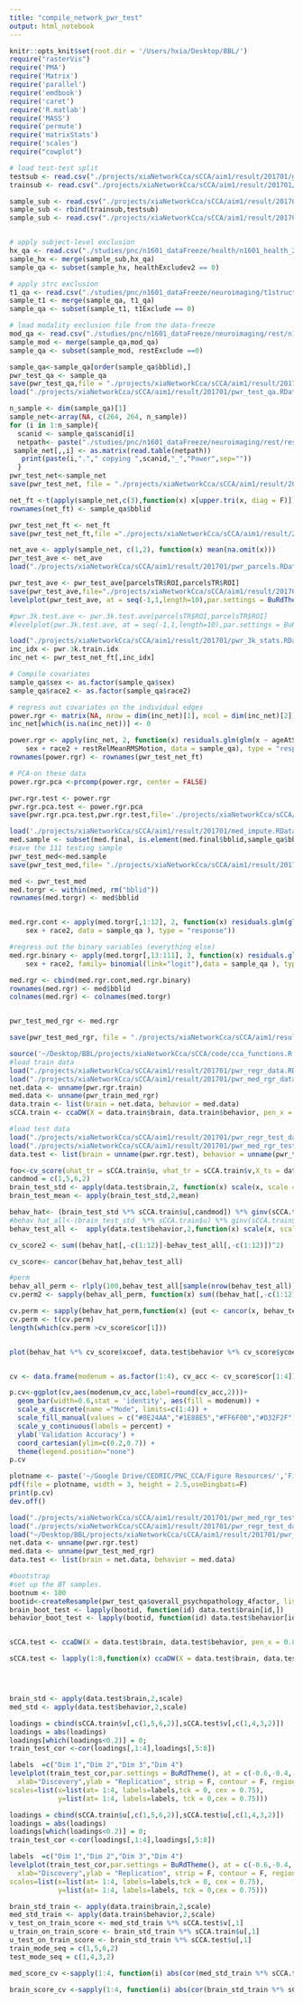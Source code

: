 ```yaml
---
title: "compile_network_pwr_test"
output: html_notebook
---
```


```r
knitr::opts_knit$set(root.dir = '/Users/hxia/Desktop/BBL/')
require("rasterVis")
require('PMA')
require('Matrix')
require('parallel')
require('emdbook')
require('caret')
require('R.matlab')
require('MASS')
require('permute')
require('matrixStats')
require('scales')
require("cowplot")
```


```r
# load test-test split
testsub <- read.csv("./projects/xiaNetworkCca/sCCA/aim1/result/201701/go1test_subject.csv")
trainsub <- read.csv("./projects/xiaNetworkCca/sCCA/aim1/result/201701/go1train_subject.csv")

sample_sub <- read.csv("./projects/xiaNetworkCca/sCCA/aim1/result/201701/go1test_subject.csv")
sample_sub <- rbind(trainsub,testsub)
sample_sub <- read.csv("./projects/xiaNetworkCca/sCCA/aim1/result/201701/go1train_subject.csv")


# apply subject-level exclusion
hx_qa <- read.csv("./studies/pnc/n1601_dataFreeze/health/n1601_health_20161214.csv")
sample_hx <- merge(sample_sub,hx_qa)
sample_qa <- subset(sample_hx, healthExcludev2 == 0)

# apply strc exclusion
t1_qa <- read.csv("./studies/pnc/n1601_dataFreeze/neuroimaging/t1struct/old/n1601_t1QaData_v2_20161215.csv")
sample_t1 <- merge(sample_qa, t1_qa)
sample_qa <- subset(sample_t1, t1Exclude == 0)

# load modality exclusion file from the data-freeze
mod_qa <- read.csv("./studies/pnc/n1601_dataFreeze/neuroimaging/rest/n1601_RestQAData_20170318.csv")
sample_mod <- merge(sample_qa,mod_qa)
sample_qa <- subset(sample_mod, restExclude ==0)

sample_qa<-sample_qa[order(sample_qa$bblid),]
pwr_test_qa <- sample_qa
save(pwr_test_qa,file = "./projects/xiaNetworkCca/sCCA/aim1/result/201701/pwr_test_qa.RData")
load("./projects/xiaNetworkCca/sCCA/aim1/result/201701/pwr_test_qa.RData")
```

```r
n_sample <- dim(sample_qa)[1]
sample_net<-array(NA, c(264, 264, n_sample))
for (i in 1:n_sample){
  scanid <- sample_qa$scanid[i]
  netpath<- paste("./studies/pnc/n1601_dataFreeze/neuroimaging/rest/restNetwork_264PowerPNC/264PowerPNCNetworks/",scanid,"_264PowerPNC_network.txt",sep="")
 sample_net[,,i] <- as.matrix(read.table(netpath))
   print(paste(i,"."," copying ",scanid,"_","Power",sep=""))
  }
pwr_test_net<-sample_net
save(pwr_test_net, file = "./projects/xiaNetworkCca/sCCA/aim1/result/201701/pwr_test_netmat.RData")
```

```r
net_ft <-t(apply(sample_net,c(3),function(x) x[upper.tri(x, diag = F)]))
rownames(net_ft) <- sample_qa$bblid

pwr_test_net_ft <- net_ft
save(pwr_test_net_ft,file ="./projects/xiaNetworkCca/sCCA/aim1/result/201701/pwr_test_net_ft.RData")
```


```r
net_ave <- apply(sample_net, c(1,2), function(x) mean(na.omit(x)))
pwr_test_ave <- net_ave
load("./projects/xiaNetworkCca/sCCA/aim1/result/201701/pwr_parcels.RData")

pwr_test_ave <- pwr_test_ave[parcelsTR$ROI,parcelsTR$ROI]
save(pwr_test_ave,file="./projects/xiaNetworkCca/sCCA/aim1/result/201701/pwr_test_ave.RData")
levelplot(pwr_test_ave, at = seq(-1,1,length=10),par.settings = BuRdTheme(),xlab='',ylab='',main="Power test Set")

#pwr.3k.test.ave <- pwr.3k.test.ave[parcelsTR$ROI,parcelsTR$ROI]
#levelplot(pwr.3k.test.ave, at = seq(-1,1,length=10),par.settings = BuRdTheme(),xlab='',ylab='',main="Power test Set")
```


```r
load("./projects/xiaNetworkCca/sCCA/aim1/result/201701/pwr_3k_stats.RData")
inc_idx <- pwr.3k.train.idx
inc_net <- pwr_test_net_ft[,inc_idx]

# Compile covariates
sample_qa$sex <- as.factor(sample_qa$sex)
sample_qa$race2 <- as.factor(sample_qa$race2)

# regress out covariates on the individual edges
power.rgr <- matrix(NA, nrow = dim(inc_net)[1], ncol = dim(inc_net)[2])
inc_net[which(is.na(inc_net))] <- 0

power.rgr <- apply(inc_net, 2, function(x) residuals.glm(glm(x ~ ageAtScan1 + 
    sex + race2 + restRelMeanRMSMotion, data = sample_qa), type = "response"))
rownames(power.rgr) <- rownames(pwr_test_net_ft)

# PCA-on these data
power.rgr.pca <-prcomp(power.rgr, center = FALSE)

pwr.rgr.test <- power.rgr
pwr.rgr.pca.test <- power.rgr.pca
save(pwr.rgr.pca.test,pwr.rgr.test,file='./projects/xiaNetworkCca/sCCA/aim1/result/201701/pwr_regr_test_data.RData')
```

``` r
load('./projects/xiaNetworkCca/sCCA/aim1/result/201701/med_impute.RData')
med.sample <- subset(med.final, is.element(med.final$bblid,sample_qa$bblid)) 
#save the 111 testing sample
pwr_test_med<-med.sample
save(pwr_test_med,file= "./projects/xiaNetworkCca/sCCA/aim1/result/201701/pwr_test_med.RData")
```

```r
med <- pwr_test_med
med.torgr <- within(med, rm("bblid"))
rownames(med.torgr) <- med$bblid


med.rgr.cont <- apply(med.torgr[,1:12], 2, function(x) residuals.glm(glm(x ~ ageAtScan1 + 
    sex + race2, data = sample_qa ), type = "response"))

#regress out the binary variables (everything else)
med.rgr.binary <- apply(med.torgr[,13:111], 2, function(x) residuals.glm(glm(x ~ ageAtScan1 + 
    sex + race2, family= binomial(link="logit"),data = sample_qa ), type = "response"))

med.rgr <- cbind(med.rgr.cont,med.rgr.binary)
rownames(med.rgr) <- med$bblid
colnames(med.rgr) <- colnames(med.torgr)


pwr_test_med_rgr <- med.rgr

save(pwr_test_med_rgr, file = "./projects/xiaNetworkCca/sCCA/aim1/result/201701/pwr_med_rgr_test_data.RData")
```




```r
source('~/Desktop/BBL/projects/xiaNetworkCca/sCCA/code/cca_functions.R')
#load train data
load("./projects/xiaNetworkCca/sCCA/aim1/result/201701/pwr_regr_data.RData")
load("./projects/xiaNetworkCca/sCCA/aim1/result/201701/pwr_med_rgr_data.RData")
net.data <- unname(pwr.rgr.train)
med.data <- unname(pwr_train_med_rgr)
data.train <- list(brain = net.data, behavior = med.data)
sCCA.train <- ccaDW(X = data.train$brain, data.train$behavior, pen_x = 0.8, pen_y = 0.4, rank = 111)

#load test data
load("./projects/xiaNetworkCca/sCCA/aim1/result/201701/pwr_regr_test_data.RData")
load("./projects/xiaNetworkCca/sCCA/aim1/result/201701/pwr_med_rgr_test_data.RData")
data.test <- list(brain = unname(pwr.rgr.test), behavior = unname(pwr_test_med_rgr))

foo<-cv_score(uhat_tr = sCCA.train$u, vhat_tr = sCCA.train$v,X_ts = data.test$brain, Y_ts = data.test$behavior)
candmod = c(1,5,6,2)
brain_test_std <- apply(data.test$brain,2, function(x) scale(x, scale = FALSE))
brain_test_mean <- apply(brain_test_std,2,mean)

behav_hat<- (brain_test_std %*% sCCA.train$u[,candmod]) %*% ginv(sCCA.train$v[,candmod])
#behav_hat_all<-(brain_test_std  %*% sCCA.train$u) %*% ginv(sCCA.train$v)
behav_test_all <-  apply(data.test$behavior,2,function(x) scale(x, scale = FALSE))

cv_score2 <- sum((behav_hat[,-c(1:12)]-behav_test_all[,-c(1:12)])^2)

cv_score<- cancor(behav_hat,behav_test_all)

#perm
behav_all_perm <- rlply(100,behav_test_all[sample(nrow(behav_test_all)),])
cv.perm2 <- sapply(behav_all_perm, function(x) sum((behav_hat[,-c(1:12)]-x[,-c(1:12)])^2))

cv.perm <- sapply(behav_hat_perm,function(x) {out <- cancor(x, behav_test_all); out$cor})
cv.perm <- t(cv.perm)
length(which(cv.perm >cv_score$cor[1]))


plot(behav_hat %*% cv_score$xcoef, data.test$behavior %*% cv_score$ycoef)


cv <- data.frame(modenum = as.factor(1:4), cv_acc <- cv_score$cor[1:4])

p.cv<-ggplot(cv,aes(modenum,cv_acc,label=round(cv_acc,2)))+ 
  geom_bar(width=0.6,stat = 'identity', aes(fill = modenum)) +
  scale_x_discrete(name ="Mode", limits=c(1:4)) +
  scale_fill_manual(values = c("#8E24AA","#1E88E5","#FF6F00","#D32F2F")) +
  scale_y_continuous(labels = percent) +
  ylab('Validation Accuracy') +
  coord_cartesian(ylim=c(0.2,0.7)) +
  theme(legend.position="none")
p.cv

plotname <- paste('~/Google Drive/CEDRIC/PNC_CCA/Figure Resources/','Fig5_','CV','.pdf',sep="")
pdf(file = plotname, width = 3, height = 2.5,useDingbats=F)
print(p.cv)
dev.off()


```

```r
load("./projects/xiaNetworkCca/sCCA/aim1/result/201701/pwr_med_rgr_test_data.RData")
load("./projects/xiaNetworkCca/sCCA/aim1/result/201701/pwr_regr_test_data.RData")
load("~/Desktop/BBL/projects/xiaNetworkCca/sCCA/aim1/result/201701/pwr_test_qa.RData")
net.data <- unname(pwr.rgr.test)
med.data <- unname(pwr_test_med_rgr)
data.test <- list(brain = net.data, behavior = med.data)

#bootstrap
#set up the BT samples.
bootnum <- 100
bootid<-createResample(pwr_test_qa$overall_psychopathology_4factor, list = T, times = bootnum)
brain_boot_test <- lapply(bootid, function(id) data.test$brain[id,])
behavior_boot_test <- lapply(bootid, function(id) data.test$behavior[id,])


sCCA.test <- ccaDW(X = data.test$brain, data.test$behavior, pen_x = 0.8, pen_y = 0.4, rank = 111)

sCCA.test <- lapply(1:8,function(x) ccaDW(X = data.test$brain, data.test$behavior, pen_x = 0.8, pen_y = 0.4, rank = 1) )




brain_std <- apply(data.test$brain,2,scale)
med_std <- apply(data.test$behavior,2,scale)

```

```r
loadings = cbind(sCCA.train$v[,c(1,5,6,2)],sCCA.test$v[,c(1,4,3,2)])
loadings = abs(loadings)
loadings[which(loadings<0.2)] = 0;
train_test_cor <-cor(loadings[,1:4],loadings[,5:8])

labels  =c("Dim 1","Dim 2","Dim 3","Dim 4")
levelplot(train_test_cor,par.settings = BuRdTheme(), at = c(-0.6,-0.4,-0.2,0,0.2,0.4,0.6,0.8,1.0),
  xlab="Discovery",ylab = "Replication", strip = F, contour = F, region= T,margin = F,
scales=list(x=list(at= 1:4, labels=labels,tck = 0, cex = 0.75),
            y=list(at= 1:4, labels=labels, tck = 0,cex = 0.75)))

loadings = cbind(sCCA.train$u[,c(1,5,6,2)],sCCA.test$u[,c(1,4,3,2)])
loadings = abs(loadings)
loadings[which(loadings<0.2)] = 0;
train_test_cor <-cor(loadings[,1:4],loadings[,5:8])

labels  =c("Dim 1","Dim 2","Dim 3","Dim 4")
levelplot(train_test_cor,par.settings = BuRdTheme(), at = c(-0.6,-0.4,-0.2,0,0.2,0.4,0.6,0.8,1.0),
  xlab="Discovery",ylab = "Replication", strip = F, contour = F, region= T,margin = F,
scales=list(x=list(at= 1:4, labels=labels,tck = 0, cex = 0.75),
            y=list(at= 1:4, labels=labels, tck = 0,cex = 0.75)))

brain_std_train <- apply(data.train$brain,2,scale)
med_std_train <- apply(data.train$behavior,2,scale)
v_test_on_train_score <- med_std_train %*% sCCA.test$v[,1]
u_train_on_train_score <- brain_std_train %*% sCCA.train$u[,1]
u_test_on_train_score <- brain_std_train %*% sCCA.test$u[,1]
train_mode_seq = c(1,5,6,2)
test_mode_seq = c(1,4,3,2)

med_score_cv <-sapply(1:4, function(i) abs(cor(med_std_train %*% sCCA.train$v[,train_mode_seq[i]], med_std_train %*% sCCA.test$v[,test_mode_seg[i]])))

brain_score_cv <-sapply(1:4, function(i) abs(cor(brain_std_train %*% sCCA.train$u[,train_mode_seq[i]], brain_std_train %*% sCCA.test$u[,test_mode_seg[i]])))

```
